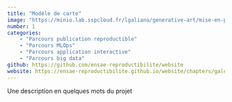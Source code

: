 ```yaml
---
title: "Modèle de carte"
image: "https://minio.lab.sspcloud.fr/lgaliana/generative-art/mise-en-prod/galerie.jfif"
number: 1
categories:
    - "Parcours publication reproductible"
    - "Parcours MLOps"
    - "Parcours application interactive"
    - "Parcours big data"
github: https://github.com/ensae-reproductibilite/website
website: https://ensae-reproductibilite.github.io/website/chapters/galerie.html
---
```


Une description en quelques mots du projet